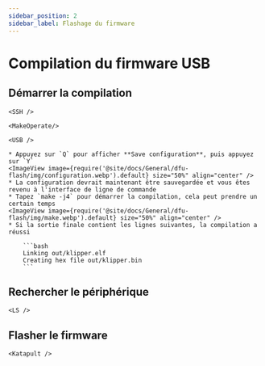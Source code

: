 ```yaml
---
sidebar_position: 2
sidebar_label: Flashage du firmware
---
```




# Compilation du firmware USB

## Démarrer la compilation

    <SSH />

    <MakeOperate/>

    <USB />

    * Appuyez sur `Q` pour afficher **Save configuration**, puis appuyez sur `Y`
    <ImageView image={require('@site/docs/General/dfu-flash/img/configuration.webp').default} size="50%" align="center" />
    * La configuration devrait maintenant être sauvegardée et vous êtes revenu à l'interface de ligne de commande
    * Tapez `make -j4` pour démarrer la compilation, cela peut prendre un certain temps
    <ImageView image={require('@site/docs/General/dfu-flash/img/make.webp').default} size="50%" align="center" />
    * Si la sortie finale contient les lignes suivantes, la compilation a réussi

        ```bash
        Linking out/klipper.elf
        Creating hex file out/klipper.bin
        ```

## Rechercher le périphérique

    <LS />


## Flasher le firmware


    <Katapult />
